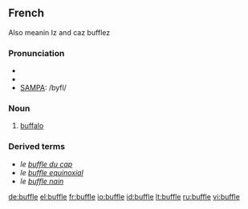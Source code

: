 ==French==
Also meanin Iz and caz bufflez
===Pronunciation===
*{{audio|Fr-buffle.ogg|audio}}
*{{IPA|lang=fr|/byfl/}}
*[[w:SAMPA|SAMPA]]: /byfl/

===Noun===
{{fr-noun|m}}

# [[buffalo]]

===Derived terms===
* ''le [[buffle du cap]]''
* ''le [[buffle equinoxial]]''
* ''le [[buffle nain]]''

[[de:buffle]]
[[el:buffle]]
[[fr:buffle]]
[[io:buffle]]
[[id:buffle]]
[[lt:buffle]]
[[ru:buffle]]
[[vi:buffle]]